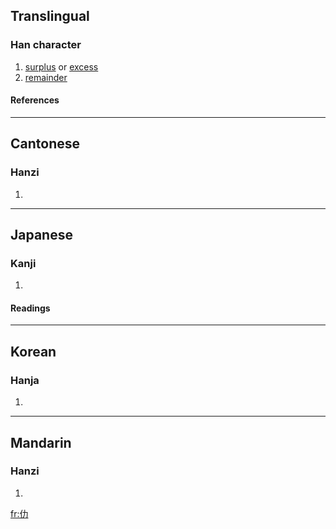 {{see|働}}

==Translingual==
===Han character===
{{Han char|rad=人|as=02|sn=4|four=2422<sub>7</sub>|canj=人大尸 (OKS)}}
# [[surplus]] or [[excess]]
# [[remainder]]
====References====
{{Han ref|kx=0091.100|dkj=00350|dj=0193.020|hdz=10110.020|uh=4EC2|ud=20162|bh=C952|bd=51538}}
----
==Cantonese==
===Hanzi===
{{yue-hanzi|jyut=|y=lak6}}
# {{defn|Cantonese}}
----
==Japanese==
===Kanji===
{{ja-kanji|grade=|rs=人02}}
# {{defn|Japanese}}
====Readings====
{{ja-readings|on=[[ろく]] (roku), [[りょく]] (ryoku)|kun=[[あまり]] (amari), [[つとめる]] (tsutomeru)}}
----
==Korean==
===Hanja===
{{ko-hanja|hangeul=[[륵]]|rv=reuk|mr=rŭk}}
# {{defn|Korean}}
----
==Mandarin==
===Hanzi===
{{cmn-hanzi|pin=[[lè]] (le4)|wg=le<sup>4</sup>}}
# {{defn|Mandarin}}

[[fr:仂]]